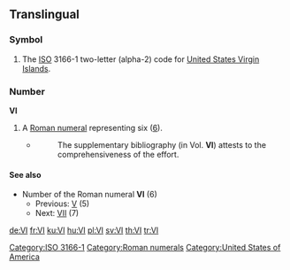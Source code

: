 {{also|vi|Vi}}
==Translingual==
===Symbol===
{{infl|mul|symbol}}
# The [[ISO]] 3166-1 two-letter (alpha-2) code for [[United States Virgin Islands]].

===Number===
'''VI'''

# A [[Roman numeral]] representing six ([[six|6]]).
#* {{RQ:Schuster Hepaticae V|viii}}
#*: The supplementary bibliography (in Vol. '''VI''') attests to the comprehensiveness of the effort.

====See also====
* Number of the Roman numeral '''VI''' (6)
** Previous: [[V]] (5)
** Next: [[VII]] (7)

[[Category:ISO 3166-1]]
[[Category:Roman numerals]]
[[Category:United States of America]]

[[de:VI]]
[[fr:VI]]
[[ku:VI]]
[[hu:VI]]
[[pl:VI]]
[[sv:VI]]
[[th:VI]]
[[tr:VI]]